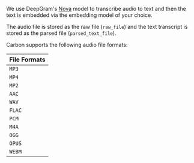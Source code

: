 We use DeepGram's [Nova](https://deepgram.com/learn/nova-speech-to-text-whisper-api) model to transcribe audio to text and then the text is embedded via the embedding model of your choice.

The audio file is stored as the raw file (`raw_file`) and the text transcript is stored as the parsed file (`parsed_text_file`).

Carbon supports the following audio file formats:

| File Formats |
| -------- | 
| `MP3`     | 
| `MP4`     | 
| `MP2`   | 
| `AAC`     | 
| `WAV`     | 
| `FLAC`     | 
| `PCM`   | 
| `M4A`     | 
| `OGG`     | 
| `OPUS`   |  
| `WEBM`   |  



